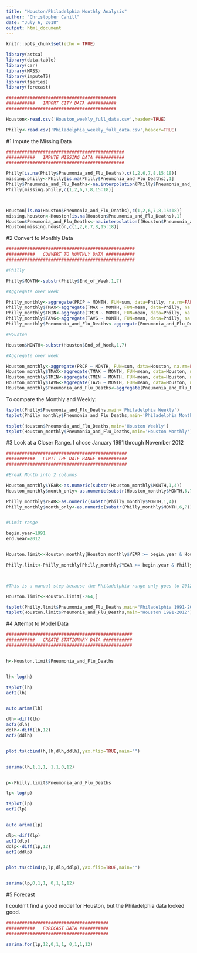 ---
title: "Houston/Philadelphia Monthly Analysis"
author: "Christopher Cahill"
date: "July 6, 2018"
output: html_document
---

```{r setup, echo=TRUE, include=FALSE}
knitr::opts_chunk$set(echo = TRUE)

```

```{r import,echo=TRUE,warning=FALSE}
library(astsa)
library(data.table)
library(car)
library(MASS)
library(imputeTS)
library(tseries)
library(forecast)

##########################################
###########   IMPORT CITY DATA ###########
##########################################

Houston<-read.csv('Houston_weekly_full_data.csv',header=TRUE)

Philly<-read.csv('Philadelphia_weekly_full_data.csv',header=TRUE)
```


#1 Impute the Missing Data

```{r one,echo=TRUE,warning=FALSE}

#############################################
###########   IMPUTE MISSING DATA ###########
#############################################

Philly[is.na(Philly$Pneumonia_and_Flu_Deaths),c(1,2,6,7,8,15:18)]
missing.philly<-Philly[is.na(Philly$Pneumonia_and_Flu_Deaths),1]
Philly$Pneumonia_and_Flu_Deaths<-na.interpolation(Philly$Pneumonia_and_Flu_Deaths)
Philly[missing.philly,c(1,2,6,7,8,15:18)]



Houston[is.na(Houston$Pneumonia_and_Flu_Deaths),c(1,2,6,7,8,15:18)]
missing.houston<-Houston[is.na(Houston$Pneumonia_and_Flu_Deaths),1]
Houston$Pneumonia_and_Flu_Deaths<-na.interpolation((Houston$Pneumonia_and_Flu_Deaths))
Houston[missing.houston,c(1,2,6,7,8,15:18)]

```


#2 Convert to Monthly Data

```{r convert,echo=TRUE,warning=FALSE}
#################################################
###########   CONVERT TO MONTHLY DATA ###########
#################################################

#Philly

Philly$MONTH<-substr(Philly$End_of_Week,1,7)

#Aggregate over week

Philly_monthly<-aggregate(PRCP ~ MONTH, FUN=sum, data=Philly, na.rm=FALSE)
Philly_monthly$TMAX<-aggregate(TMAX ~ MONTH, FUN=mean, data=Philly, na.rm=FALSE)[,2]
Philly_monthly$TMIN<-aggregate(TMIN ~ MONTH, FUN=mean, data=Philly, na.rm=FALSE)[,2]
Philly_monthly$TAVG<-aggregate(TAVG ~ MONTH, FUN=mean, data=Philly, na.rm=FALSE)[,2]
Philly_monthly$Pneumonia_and_Flu_Deaths<-aggregate(Pneumonia_and_Flu_Deaths ~ MONTH, FUN=sum, data=Philly, na.rm=FALSE)[,2]

#Houston

Houston$MONTH<-substr(Houston$End_of_Week,1,7)

#Aggregate over week

Houston_monthly<-aggregate(PRCP ~ MONTH, FUN=sum, data=Houston, na.rm=FALSE)
Houston_monthly$TMAX<-aggregate(TMAX ~ MONTH, FUN=mean, data=Houston, na.rm=FALSE)[,2]
Houston_monthly$TMIN<-aggregate(TMIN ~ MONTH, FUN=mean, data=Houston, na.rm=FALSE)[,2]
Houston_monthly$TAVG<-aggregate(TAVG ~ MONTH, FUN=mean, data=Houston, na.rm=FALSE)[,2]
Houston_monthly$Pneumonia_and_Flu_Deaths<-aggregate(Pneumonia_and_Flu_Deaths ~ MONTH, FUN=sum, data=Houston, na.rm=FALSE)[,2]
```


To compare the Monthly and Weekly:

```{r compare, echo=TRUE,warning=FALSE}
tsplot(Philly$Pneumonia_and_Flu_Deaths,main='Philadelphia Weekly')
tsplot(Philly_monthly$Pneumonia_and_Flu_Deaths,main='Philadelphia Monthly')

tsplot(Houston$Pneumonia_and_Flu_Deaths,main='Houston Weekly')
tsplot(Houston_monthly$Pneumonia_and_Flu_Deaths,main='Houston Monthly')

```


#3 Look at a Closer Range. I chose January 1991 through November 2012

```{r limit,echo=TRUE,warning=FALSE}

##############################################
###########   LIMIT THE DATE RANGE ###########
##############################################

#Break Month into 2 columns

Houston_monthly$YEAR<-as.numeric(substr(Houston_monthly$MONTH,1,4))
Houston_monthly$month_only<-as.numeric(substr(Houston_monthly$MONTH,6,7))

Philly_monthly$YEAR<-as.numeric(substr(Philly_monthly$MONTH,1,4))
Philly_monthly$month_only<-as.numeric(substr(Philly_monthly$MONTH,6,7))


#Limit range

begin.year=1991
end.year=2012  


Houston.limit<-Houston_monthly[Houston_monthly$YEAR >= begin.year & Houston_monthly$YEAR <= end.year,]

Philly.limit<-Philly_monthly[Philly_monthly$YEAR >= begin.year & Philly_monthly$YEAR <= end.year,]



#This is a manual step because the Philadelphia range only goes to 2012-11.

Houston.limit<-Houston.limit[-264,]

tsplot(Philly.limit$Pneumonia_and_Flu_Deaths,main="Philadelphia 1991-2012")
tsplot(Houston.limit$Pneumonia_and_Flu_Deaths,main="Houston 1991-2012")

```



#4 Attempt to Model Data

```{r model,echo=TRUE,warning=FALSE}

################################################
###########   CREATE STATIONARY DATA ###########
################################################


h<-Houston.limit$Pneumonia_and_Flu_Deaths


lh<-log(h)

tsplot(lh)
acf2(lh)


auto.arima(lh)

dlh<-diff(lh)
acf2(dlh)
ddlh<-diff(lh,12)
acf2(ddlh)


plot.ts(cbind(h,lh,dlh,ddlh),yax.flip=TRUE,main="")


sarima(lh,1,1,1, 1,1,0,12)


p<-Philly.limit$Pneumonia_and_Flu_Deaths

lp<-log(p)

tsplot(lp)
acf2(lp)


auto.arima(lp)

dlp<-diff(lp)
acf2(dlp)
ddlp<-diff(lp,12)
acf2(ddlp)


plot.ts(cbind(p,lp,dlp,ddlp),yax.flip=TRUE,main="")


sarima(lp,0,1,1, 0,1,1,12)

```


#5 Forecast

I couldn't find a good model for Houston, but the Philadelphia data looked good.

```{r forecase,echo=TRUE,warning=FALSE}
#######################################
###########   FORECAST DATA ###########
#######################################

sarima.for(lp,12,0,1,1, 0,1,1,12)
```







